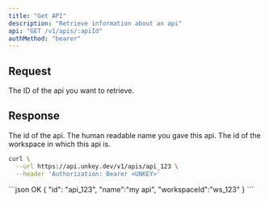 ```yaml
---
title: "Get API"
description: "Retrieve information about an api"
api: "GET /v1/apis/:apiId"
authMethod: "bearer"
---
```


## Request

<ParamField path="apiId" type="string" required>
  The ID of the api you want to retrieve.
</ParamField>

## Response

<ResponseField name="id" type="string" required>
  The id of the api.
</ResponseField>

<ResponseField name="name" type="string" required>
  The human readable name you gave this api.
</ResponseField>

<ResponseField name="workspaceId" type="string" required>
  The id of the workspace in which this api is.
</ResponseField>

<RequestExample>

```sh
curl \
  --url https://api.unkey.dev/v1/apis/api_123 \
  --header 'Authorization: Bearer <UNKEY>'
```

</RequestExample>

<ResponseExample>
```json OK
{
  "id": "api_123",
  "name":"my api",
  "workspaceId":"ws_123"
}
```

</ResponseExample>
